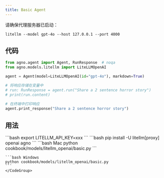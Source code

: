```yaml
---
title: Basic Agent
---
```


请确保代理服务器已启动：

```shell
litellm --model gpt-4o --host 127.0.0.1 --port 4000
```

## 代码

```python cookbook/models/litellm_openai/basic.py
from agno.agent import Agent, RunResponse  # noqa
from agno.models.litellm import LiteLLMOpenAI

agent = Agent(model=LiteLLMOpenAI(id="gpt-4o"), markdown=True)

# 将响应存储在变量中
# run: RunResponse = agent.run("Share a 2 sentence horror story")
# print(run.content)

# 在终端中打印响应
agent.print_response("Share a 2 sentence horror story")
```

## 用法

<Steps>
  <Snippet file="create-venv-step.mdx" />

  <Step title="设置你的 API 密钥">
    ```bash
    export LITELLM_API_KEY=xxx
    ```
  </Step>

  <Step title="安装库">
    ```bash
    pip install -U litellm[proxy] openai agno
    ```
  </Step>

  <Step title="运行 Agent">
    <CodeGroup>
    ```bash Mac
    python cookbook/models/litellm_openai/basic.py
    ```

    ```bash Windows
    python cookbook/models/litellm_openai/basic.py
    ```
    </CodeGroup>
  </Step>
</Steps>
